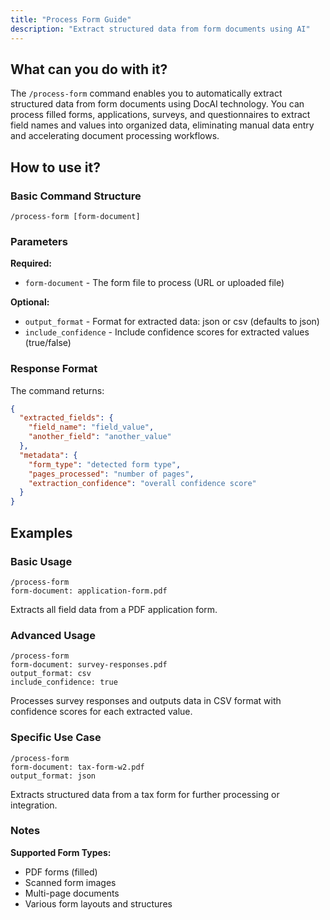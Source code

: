 ```yaml
---
title: "Process Form Guide"
description: "Extract structured data from form documents using AI"
---
```


## What can you do with it?

The `/process-form` command enables you to automatically extract structured data from form documents using DocAI technology. You can process filled forms, applications, surveys, and questionnaires to extract field names and values into organized data, eliminating manual data entry and accelerating document processing workflows.

## How to use it?

### Basic Command Structure
```
/process-form [form-document]
```

### Parameters

**Required:**

- `form-document` - The form file to process (URL or uploaded file)

**Optional:**

- `output_format` - Format for extracted data: json or csv (defaults to json)
- `include_confidence` - Include confidence scores for extracted values (true/false)

### Response Format

The command returns:
```json
{
  "extracted_fields": {
    "field_name": "field_value",
    "another_field": "another_value"
  },
  "metadata": {
    "form_type": "detected form type",
    "pages_processed": "number of pages",
    "extraction_confidence": "overall confidence score"
  }
}
```

## Examples

### Basic Usage
```
/process-form
form-document: application-form.pdf
```
Extracts all field data from a PDF application form.

### Advanced Usage
```
/process-form
form-document: survey-responses.pdf
output_format: csv
include_confidence: true
```
Processes survey responses and outputs data in CSV format with confidence scores for each extracted value.

### Specific Use Case
```
/process-form
form-document: tax-form-w2.pdf
output_format: json
```
Extracts structured data from a tax form for further processing or integration.

### Notes

**Supported Form Types:**
- PDF forms (filled)
- Scanned form images
- Multi-page documents
- Various form layouts and structures